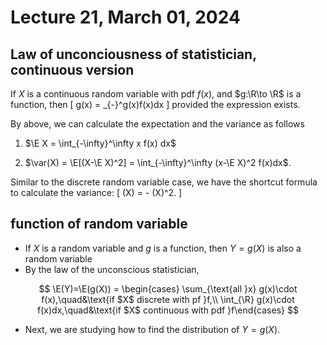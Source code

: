 # Lecture 21, March 01, 2024

## Law of unconciousness of statistician, continuous version


::: {.definition name="LOTUS"}
If $X$ is a continuous random variable with pdf $f(x)$, and $g:\R\to \R$ is a function, then 
\[
  \E g(x) = \int_{-\infty}^\infty g(x)f(x)dx
\]
provided the expression exists.
:::

By above, we can calculate the expectation and the variance as follows

1. $\E X = \int_{-\infty}^\infty x f(x) dx$

2. $\var(X) = \E[(X-\E X)^2] = \int_{-\infty}^\infty (x-\E X)^2 f(x)dx$.

Similar to the discrete random variable case, we have the shortcut formula to calculate the variance:
\[
  \var(X) = \E[X^2] - (\E X)^2.
\]

## function of random variable

* If $X$ is a random variable and $g$ is a function, then $Y=g(X)$ is also a random variable
* By the law of the unconscious statistician, 

$$ \E(Y)=\E(g(X)) = \begin{cases} \sum_{\text{all }x} g(x)\cdot f(x),\quad&\text{if $X$ discrete with pf }f,\\
\int_{\R} g(x)\cdot f(x)dx,\quad&\text{if $X$ continuous with pdf }f\end{cases}
$$

*  Next, we are studying how to find the distribution of $Y=g(X)$. 